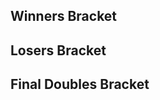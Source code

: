 {{DISPLAYTITLE:The Big House 7: ''Melee'' Doubles Bracket}}{{BracketMatchSMWDisambig |oldtags=Rocky|newtags=Rocky (American player)}}{{SetGame|melee}}
{{TBH7 Melee Tabs|This=6}}
==Winners Bracket==
{{32DEDoublesWBracketA
|column-width=160

<!-- ROUND 1 -->
|r1m1t1p1=Ginger |r1m1t1p1flag=us
|r1m1t1p2=Beach |r1m1t1p2flag=us |r1m1t1score=0
|r1m1t2p1=S2J |r1m1t2p1flag=us
|r1m1t2p2=Shroomed |r1m1t2p2flag=us |r1m1t2score=2
|r1m1win=2

|r1m2t1p1=Spark |r1m2t1p1flag=us
|r1m2t1p2=Rocky |r1m2t1p2flag=us |r1m2t1score=0
|r1m2t2p1=Colbol |r1m2t2p1flag=us
|r1m2t2p2=Nintendude |r1m2t2p2flag=us |r1m2t2score=2
|r1m2win=2

|r1m3t1p1=iBDW |r1m3t1p1flag=us
|r1m3t1p2=Tai |r1m3t1p2flag=us |r1m3t1score=0
|r1m3t2p1=Amsah |r1m3t2p1flag=nl
|r1m3t2p2=Professor Pro |r1m3t2p2flag=gb |r1m3t2score=2
|r1m3win=2

|r1m4t1p1=Jamrun |r1m4t1p1flag=ca
|r1m4t1p2=Kage |r1m4t1p2flag=ca |r1m4t1score=0
|r1m4t2p1=Hungrybox |r1m4t2p1flag=us
|r1m4t2p2=ChuDat |r1m4t2p2flag=us |r1m4t2score=2
|r1m4win=2

|r1m5t1p1=Westballz |r1m5t1p1flag=us
|r1m5t1p2=Syrox |r1m5t1p2flag=us |r1m5t1score=1
|r1m5t2p1=Reno |r1m5t2p1flag=us
|r1m5t2p2=Alan |r1m5t2p2flag=us |r1m5t2score=2
|r1m5win=2

|r1m6t1p1=dizzkidboogie |r1m6t1p1flag=us
|r1m6t1p2=Druggedfox |r1m6t1p2flag=us |r1m6t1score=2
|r1m6t2p1=Moky |r1m6t2p1flag=ca
|r1m6t2p2=Fork |r1m6t2p2flag=ca |r1m6t2score=0
|r1m6win=1

|r1m7t1p1=Mojo |r1m7t1p1flag=us
|r1m7t1p2=SFOP |r1m7t1p2flag=us |r1m7t1score=0
|r1m7t2p1=SFAT |r1m7t2p1flag=us
|r1m7t2p2=PewPewU |r1m7t2p2flag=us |r1m7t2score=2
|r1m7win=2

|r1m8t1p1=MilkMan |r1m8t1p1flag=us
|r1m8t1p2=Zain |r1m8t1p2flag=us |r1m8t1score=0
|r1m8t2p1=G$ |r1m8t2p1flag=us
|r1m8t2p2=La Luna |r1m8t2p2flag=us |r1m8t2score=2
|r1m8win=2

|r1m9t1p1=Ralph |r1m9t1p1flag=us
|r1m9t1p2=Darkatma |r1m9t1p2flag=us |r1m9t1score=2
|r1m9t2p1=Ryan Ford |r1m9t2p1flag=ca
|r1m9t2p2=Trulliam |r1m9t2p2flag=ca |r1m9t2score=0
|r1m9win=1
|r1m9t1p1char1=fox |r1m9t1p1stock1=1 |r1m9t1p2char1=peach |r1m9t1p2stock1=2
|r1m9t2p1char1=fox |r1m9t2p1stock1=0 |r1m9t2p2char1=falco |r1m9t2p2stock1=0 |r1m9win1=1 |r1m9stage1=Yoshi's Story
|r1m9t1p1char2=fox |r1m9t1p1stock2=1 |r1m9t1p2char2=peach |r1m9t1p2stock2=1
|r1m9t2p1char2=fox |r1m9t2p1stock2=0 |r1m9t2p2char2=falco |r1m9t2p2stock2=0 |r1m9win2=1 |r1m9stage2=Battlefield
|r1m9date=October 7, 2017
|r1m9details={{BracketMatchDetails|reddit=|comment=|vod=https://youtu.be/OkNnmQgl_o8}}

|r1m10t1p1=Kaeon |r1m10t1p1flag=us
|r1m10t1p2=KPAN |r1m10t1p2flag=us |r1m10t1score=0
|r1m10t2p1=Armada |r1m10t2p1flag=se
|r1m10t2p2=Android |r1m10t2p2flag=se |r1m10t2score=2
|r1m10win=2

|r1m11t1p1=HomeMadeWaffles |r1m11t1p1flag=us
|r1m11t1p2=Cal |r1m11t1p2flag=us |r1m11t1score=1
|r1m11t2p1=MacD |r1m11t2p1flag=us
|r1m11t2p2=Crush |r1m11t2p2flag=us |r1m11t2score=2
|r1m11win=2

|r1m12t1p1=Captain Faceroll |r1m12t1p1flag=us
|r1m12t1p2=n0ne |r1m12t1p2flag=ni |r1m12t1score=2
|r1m12t2p1=lloD |r1m12t2p1flag=us
|r1m12t2p2=Rishi |r1m12t2p2flag=us |r1m12t2score=1
|r1m12win=1

|r1m13t1p1=Mew2King |r1m13t1p1flag=us
|r1m13t1p2=Plup |r1m13t1p2flag=us |r1m13t1score=2
|r1m13t2p1=aMSa |r1m13t2p1flag=jp
|r1m13t2p2=Sanne |r1m13t2p2flag=jp |r1m13t2score=1
|r1m13win=1

|r1m14t1p1=Mijo! |r1m14t1p1flag=us
|r1m14t1p2=Bananas |r1m14t1p2flag=us |r1m14t1score=0
|r1m14t2p1=Prince Abu |r1m14t2p1flag=us
|r1m14t2p2=Wizzrobe |r1m14t2p2flag=us |r1m14t2score=2
|r1m14win=2

|r1m15t1p1=FatGoku |r1m15t1p1flag=us
|r1m15t1p2=Rustin |r1m15t1p2flag=us |r1m15t1score=2
|r1m15t2p1=MikeHaze |r1m15t2p1flag=us
|r1m15t2p2=Swedish Delight |r1m15t2p2flag=us |r1m15t2score=1
|r1m15win=1

|r1m16t1p1=NEOH Carroll |r1m16t1p1flag=us
|r1m16t1p2=Abate |r1m16t1p2flag=us |r1m16t1score=0
|r1m16t2p1=mayb |r1m16t2p1flag=us
|r1m16t2p2=HT |r1m16t2p2flag=us |r1m16t2score=2
|r1m16win=2

<!-- ROUND 2 -->
|r2m1t1p1=S2J |r2m1t1p1flag=us
|r2m1t1p2=Shroomed |r2m1t1p2flag=us |r2m1t1score=2
|r2m1t2p1=Colbol |r2m1t2p1flag=us
|r2m1t2p2=Nintendude |r2m1t2p2flag=us |r2m1t2score=0
|r2m1win=1

|r2m2t1p1=Amsah |r2m2t1p1flag=nl
|r2m2t1p2=Professor Pro |r2m2t1p2flag=gb |r2m2t1score=0
|r2m2t2p1=Hungrybox |r2m2t2p1flag=us
|r2m2t2p2=ChuDat |r2m2t2p2flag=us |r2m2t2score=2
|r2m2win=2

|r2m3t1p1=Reno |r2m3t1p1flag=us
|r2m3t1p2=Alan |r2m3t1p2flag=us |r2m3t1score=2
|r2m3t2p1=dizzkidboogie |r2m3t2p1flag=us
|r2m3t2p2=Druggedfox |r2m3t2p2flag=us |r2m3t2score=1
|r2m3win=1
|r2m3t1p1char1=sheik |r2m3t1p1stock1=0 |r2m3t1p2char1=peach |r2m3t1p2stock1=0
|r2m3t2p1char1=ic |r2m3t2p1stock1=1 |r2m3t2p2char1=fox |r2m3t2p2stock1=1 |r2m3win1=2 |r2m3stage1=Yoshi's Story
|r2m3t1p1char2=sheik |r2m3t1p1stock2=1 |r2m3t1p2char2=peach |r2m3t1p2stock2=0
|r2m3t2p1char2=ic |r2m3t2p1stock2=0 |r2m3t2p2char2=fox |r2m3t2p2stock2=0 |r2m3win2=1 |r2m3stage2=Yoshi's Story
|r2m3t1p1char3=sheik |r2m3t1p1stock3=1 |r2m3t1p2char3=peach |r2m3t1p2stock3=0
|r2m3t2p1char3=ic |r2m3t2p1stock3=0 |r2m3t2p2char3=fox |r2m3t2p2stock3=0 |r2m3win3=1 |r2m3stage3=Final Destination
|r2m3date=October 7, 2017
|r2m3details={{BracketMatchDetails|reddit=|comment=|vod=https://youtu.be/nB7vkxRTodY}}

|r2m4t1p1=SFAT |r2m4t1p1flag=us
|r2m4t1p2=PewPewU |r2m4t1p2flag=us |r2m4t1score=2
|r2m4t2p1=G$ |r2m4t2p1flag=us
|r2m4t2p2=La Luna |r2m4t2p2flag=us |r2m4t2score=0
|r2m4win=1
|r2m4t1p1char1=fox |r2m4t1p1stock1=1 |r2m4t1p2char1=marth |r2m4t1p2stock1=1
|r2m4t2p1char1=falco |r2m4t2p1stock1=0 |r2m4t2p2char1=fox |r2m4t2p2stock1=0 |r2m4win1=1 |r2m4stage1=Battlefield
|r2m4t1p1char2=fox |r2m4t1p1stock2=1 |r2m4t1p2char2=marth |r2m4t1p2stock2=1
|r2m4t2p1char2=falco |r2m4t2p1stock2=0 |r2m4t2p2char2=fox |r2m4t2p2stock2=0 |r2m4win2=1 |r2m4stage2=Battlefield
|r2m4date=October 7, 2017
|r2m4details={{BracketMatchDetails|reddit=|comment=|vod=https://youtu.be/Kvm2HPZUUMM}}

|r2m5t1p1=Ralph |r2m5t1p1flag=us
|r2m5t1p2=Darkatma |r2m5t1p2flag=us |r2m5t1score=0
|r2m5t2p1=Armada |r2m5t2p1flag=se
|r2m5t2p2=Android |r2m5t2p2flag=se |r2m5t2score=2
|r2m5win=2
|r2m5t1p1char1=fox |r2m5t1p1stock1=0 |r2m5t1p2char1=peach |r2m5t1p2stock1=0
|r2m5t2p1char1=peach |r2m5t2p1stock1=1 |r2m5t2p2char1=sheik |r2m5t2p2stock1=2 |r2m5win1=2 |r2m5stage1=Battlefield
|r2m5t1p1char2=fox |r2m5t1p1stock2=0 |r2m5t1p2char2=peach |r2m5t1p2stock2=0
|r2m5t2p1char2=peach |r2m5t2p1stock2=1 |r2m5t2p2char2=sheik |r2m5t2p2stock2=1 |r2m5win2=2 |r2m5stage2=Battlefield
|r2m5date=October 7, 2017
|r2m5details={{BracketMatchDetails|reddit=|comment=|vod=https://youtu.be/bZ80Zwtaf-g}}

|r2m6t1p1=MacD |r2m6t1p1flag=us
|r2m6t1p2=Crush |r2m6t1p2flag=us |r2m6t1score=1
|r2m6t2p1=Captain Faceroll |r2m6t2p1flag=us
|r2m6t2p2=n0ne |r2m6t2p2flag=ni |r2m6t2score=2
|r2m6win=2
|r2m6t1p1char1=peach |r2m6t1p1stock1=1 |r2m6t1p2char1=fox |r2m6t1p2stock1=2
|r2m6t2p1char1=sheik |r2m6t2p1stock1=0 |r2m6t2p2char1=cf |r2m6t2p2stock1=0 |r2m6win1=1 |r2m6stage1=Dream Land
|r2m6t1p1char2=peach |r2m6t1p1stock2=0 |r2m6t1p2char2=fox |r2m6t1p2stock2=0
|r2m6t2p1char2=sheik |r2m6t2p1stock2=1 |r2m6t2p2char2=cf |r2m6t2p2stock2=1 |r2m6win2=2 |r2m6stage2=Pokémon Stadium
|r2m6t1p1char3=peach |r2m6t1p1stock3=0 |r2m6t1p2char3=fox |r2m6t1p2stock3=0
|r2m6t2p1char3=sheik |r2m6t2p1stock3=1 |r2m6t2p2char3=cf |r2m6t2p2stock3=2 |r2m6win3=2 |r2m6stage3=Final Destination
|r2m6date=October 7, 2017
|r2m6details={{BracketMatchDetails|reddit=|comment=|vod=https://youtu.be/bIJZLOetRzs}}

|r2m7t1p1=Mew2King |r2m7t1p1flag=us
|r2m7t1p2=Plup |r2m7t1p2flag=us |r2m7t1score=2
|r2m7t2p1=Prince Abu |r2m7t2p1flag=us
|r2m7t2p2=Wizzrobe |r2m7t2p2flag=us |r2m7t2score=1
|r2m7win=1

|r2m8t1p1=FatGoku |r2m8t1p1flag=us
|r2m8t1p2=Rustin |r2m8t1p2flag=us |r2m8t1score=1
|r2m8t2p1=mayb |r2m8t2p1flag=us
|r2m8t2p2=HT |r2m8t2p2flag=us |r2m8t2score=2
|r2m8win=2

<!-- ROUND 3 -->
|r3m1t1p1=S2J |r3m1t1p1flag=us
|r3m1t1p2=Shroomed |r3m1t1p2flag=us |r3m1t1score=2
|r3m1t2p1=Hungrybox |r3m1t2p1flag=us
|r3m1t2p2=ChuDat |r3m1t2p2flag=us |r3m1t2score=1
|r3m1win=1
|r3m1t1p1char1=cf |r3m1t1p1stock1=1 |r3m1t1p2char1=sheik |r3m1t1p2stock1=0
|r3m1t2p1char1=puff |r3m1t2p1stock1=0 |r3m1t2p2char1=ic |r3m1t2p2stock1=0 |r3m1win1=1 |r3m1stage1=Dream Land
|r3m1t1p1char2=cf |r3m1t1p1stock2=0 |r3m1t1p2char2=sheik |r3m1t1p2stock2=0
|r3m1t2p1char2=puff |r3m1t2p1stock2=1 |r3m1t2p2char2=ic |r3m1t2p2stock2=1 |r3m1win2=2 |r3m1stage2=Final Destination
|r3m1t1p1char3=cf |r3m1t1p1stock3=1 |r3m1t1p2char3=sheik |r3m1t1p2stock3=1
|r3m1t2p1char3=puff |r3m1t2p1stock3=0 |r3m1t2p2char3=ic |r3m1t2p2stock3=0 |r3m1win3=1 |r3m1stage3=Battlefield
|r3m1date=October 7, 2017
|r3m1details={{BracketMatchDetails|reddit=|comment=|vod=https://youtu.be/AMKLs3vxqsE}}

|r3m2t1p1=Reno |r3m2t1p1flag=us
|r3m2t1p2=Alan |r3m2t1p2flag=us |r3m2t1score=0
|r3m2t2p1=SFAT |r3m2t2p1flag=us
|r3m2t2p2=PewPewU |r3m2t2p2flag=us |r3m2t2score=2
|r3m2win=2

|r3m3t1p1=Armada |r3m3t1p1flag=se
|r3m3t1p2=Android |r3m3t1p2flag=se |r3m3t1score=2
|r3m3t2p1=Captain Faceroll |r3m3t2p1flag=us
|r3m3t2p2=n0ne |r3m3t2p2flag=ni |r3m3t2score=0
|r3m3win=1

|r3m4t1p1=Mew2King |r3m4t1p1flag=us
|r3m4t1p2=Plup |r3m4t1p2flag=us |r3m4t1score=2
|r3m4t2p1=mayb |r3m4t2p1flag=us
|r3m4t2p2=HT |r3m4t2p2flag=us |r3m4t2score=0
|r3m4win=1

<!-- ROUND 4 -->
|r4m1t1p1=S2J |r4m1t1p1flag=us
|r4m1t1p2=Shroomed |r4m1t1p2flag=us |r4m1t1score=1
|r4m1t2p1=SFAT |r4m1t2p1flag=us
|r4m1t2p2=PewPewU |r4m1t2p2flag=us |r4m1t2score=3
|r4m1win=2
|r4m1t1p1char1=cf |r4m1t1p1stock1=1 |r4m1t1p2char1=sheik |r4m1t1p2stock1=2
|r4m1t2p1char1=fox |r4m1t2p1stock1=0 |r4m1t2p2char1=marth |r4m1t2p2stock1=0 |r4m1win1=1 |r4m1stage1=Pokémon Stadium
|r4m1t1p1char2=cf |r4m1t1p1stock2=0 |r4m1t1p2char2=sheik |r4m1t1p2stock2=0
|r4m1t2p1char2=fox |r4m1t2p1stock2=1 |r4m1t2p2char2=marth |r4m1t2p2stock2=1 |r4m1win2=2 |r4m1stage2=Yoshi's Story
|r4m1t1p1char3=cf |r4m1t1p1stock3=0 |r4m1t1p2char3=sheik |r4m1t1p2stock3=0
|r4m1t2p1char3=fox |r4m1t2p1stock3=1 |r4m1t2p2char3=marth |r4m1t2p2stock3=2 |r4m1win3=2 |r4m1stage3=Dream Land
|r4m1t1p1char4=cf |r4m1t1p1stock4=0 |r4m1t1p2char4=sheik |r4m1t1p2stock4=0
|r4m1t2p1char4=fox |r4m1t2p1stock4=2 |r4m1t2p2char4=marth |r4m1t2p2stock4=3 |r4m1win4=2 |r4m1stage4=Battlefield
|r4m1date=October 7, 2017
|r4m1details={{BracketMatchDetails|reddit=|comment=|vod=https://www.youtube.com/watch?v=-nYVX05SsMI}}

|r4m2t1p1=Armada |r4m2t1p1flag=se
|r4m2t1p2=Android |r4m2t1p2flag=se |r4m2t1score=3
|r4m2t2p1=Mew2King |r4m2t2p1flag=us
|r4m2t2p2=Plup |r4m2t2p2flag=us |r4m2t2score=1
|r4m2win=1
|r4m2t1p1char1=peach |r4m2t1p1stock1=1 |r4m2t1p2char1=sheik |r4m2t1p2stock1=1
|r4m2t2p1char1=sheik |r4m2t2p1stock1=0 |r4m2t2p2char1=fox |r4m2t2p2stock1=0 |r4m2win1=1 |r4m2stage1=Battlefield
|r4m2t1p1char2=peach |r4m2t1p1stock2=2 |r4m2t1p2char2=sheik |r4m2t1p2stock2=1
|r4m2t2p1char2=sheik |r4m2t2p1stock2=0 |r4m2t2p2char2=fox |r4m2t2p2stock2=0 |r4m2win2=1 |r4m2stage2=Battlefield
|r4m2t1p1char3=peach |r4m2t1p1stock3=0 |r4m2t1p2char3=sheik |r4m2t1p2stock3=0
|r4m2t2p1char3=fox |r4m2t2p1stock3=3 |r4m2t2p2char3=fox |r4m2t2p2stock3=1 |r4m2win3=2 |r4m2stage3=Pokémon Stadium
|r4m2t1p1char4=peach |r4m2t1p1stock4=2 |r4m2t1p2char4=sheik |r4m2t1p2stock4=1
|r4m2t2p1char4=fox |r4m2t2p1stock4=0 |r4m2t2p2char4=fox |r4m2t2p2stock4=0 |r4m2win4=1 |r4m2stage4=Final Destination
|r4m2date=October 7, 2017
|r4m2details={{BracketMatchDetails|reddit=|comment=|vod=https://www.youtube.com/watch?v=e5VHqKyKV6o}}
}}
==Losers Bracket==
{{64DEDoublesLBracketSmwA
|tourneylink=The Big House/7/Melee
|tourneyname=The Big House 7
|l1placement=49-64
|l2placement=33-48
|l3placement=25-32
|l4placement=17-24
|l5placement=13-16
|l6placement=9-12
|l7placement=7-8
|l8placement=5-6
|column-width=160

<!-- ROUND 1 -->
|l1m1t1p1=Blendtec |l1m1t1p1flag=us
|l1m1t1p2=PRZ |l1m1t1p2flag=us |l1m1t1score=0
|l1m1t2p1=vortex |l1m1t2p1flag=us
|l1m1t2p2=Icy |l1m1t2p2flag=us |l1m1t2score=2
|l1m1win=2

|l1m2t1p1=Tirno |l1m2t1p1flag=us
|l1m2t1p2=Albert |l1m2t1p2flag=us |l1m2t1score=1
|l1m2t2p1=Figment |l1m2t2p1flag=us
|l1m2t2p2=TheRealThing |l1m2t2p2flag=us |l1m2t2score=2
|l1m2win=2

|l1m3t1p1=Webwipe |l1m3t1p1flag=ca
|l1m3t1p2=Legend |l1m3t1p2flag=ca |l1m3t1score=2
|l1m3t2p1=Suzarya |l1m3t2p1flag=us
|l1m3t2p2=L |l1m3t2p2flag=us |l1m3t2score=1
|l1m3win=1

|l1m4t1p1=A Rookie |l1m4t1p1flag=us
|l1m4t1p2=Wreck |l1m4t1p2flag=us |l1m4t1score=1
|l1m4t2p1=Kalamazhu |l1m4t2p1flag=us
|l1m4t2p2=THuGz |l1m4t2p2flag=us |l1m4t2score=2
|l1m4win=2

|l1m5t1p1=Arty |l1m5t1p1flag=us
|l1m5t1p2=bonfire10 |l1m5t1p2flag=us |l1m5t1score=2
|l1m5t2p1=Vinodh |l1m5t2p1flag=us
|l1m5t2p2=Dr. Z |l1m5t2p2flag=us |l1m5t2score=1
|l1m5win=1

|l1m6t1p1=Violence |l1m6t1p1flag=us
|l1m6t1p2=Napkins |l1m6t1p2flag=us |l1m6t1score=0
|l1m6t2p1=Iifter |l1m6t2p1flag=us
|l1m6t2p2=Koala |l1m6t2p2flag=us |l1m6t2score=2
|l1m6win=2

|l1m7t1p1=Hello |l1m7t1p1flag=ca
|l1m7t1p2=Coffeeblack |l1m7t1p2flag=ca |l1m7t1score=1
|l1m7t2p1=Scythe |l1m7t2p1flag=us
|l1m7t2p2=Anther |l1m7t2p2flag=us |l1m7t2score=2
|l1m7win=2
|l1m7t1p1char1=sheik |l1m7t1p1stock1=1 |l1m7t1p2char1=cf |l1m7t1p2stock1=1
|l1m7t2p1char1=fox |l1m7t2p1stock1=0 |l1m7t2p2char1=pikachu |l1m7t2p2stock1=0 |l1m7win1=1 |l1m7stage1=Dream Land
|l1m7t1p1char2=sheik |l1m7t1p1stock2=0 |l1m7t1p2char2=cf |l1m7t1p2stock2=0
|l1m7t2p1char2=fox |l1m7t2p1stock2=0 |l1m7t2p2char2=pikachu |l1m7t2p2stock2=2 |l1m7win2=2 |l1m7stage2=Pokémon Stadium
|l1m7t1p1char3=sheik |l1m7t1p1stock3=0 |l1m7t1p2char3=cf |l1m7t1p2stock3=0
|l1m7t2p1char3=fox |l1m7t2p1stock3=1 |l1m7t2p2char3=pikachu |l1m7t2p2stock3=2 |l1m7win3=2 |l1m7stage3=Battlefield
|l1m7date=October 7, 2017
|l1m7details={{BracketMatchDetails|reddit=|comment=|vod=https://youtu.be/s3pASjrG0hc}}

|l1m8t1p1=Miles |l1m8t1p1flag=us
|l1m8t1p2=GioGio |l1m8t1p2flag=us |l1m8t1score=2
|l1m8t2p1=Dizney |l1m8t2p1flag=us
|l1m8t2p2=Flux |l1m8t2p2flag=us |l1m8t2score=0
|l1m8win=1

|l1m9t1p1=Blahguy |l1m9t1p1flag=us
|l1m9t1p2=Flashburn 117 |l1m9t1p2flag=us |l1m9t1score=0
|l1m9t2p1=MoG |l1m9t2p1flag=us
|l1m9t2p2=JBash |l1m9t2p2flag=us |l1m9t2score=2
|l1m9win=2

|l1m10t1p1=Boyd |l1m10t1p1flag=us
|l1m10t1p2=Holiday |l1m10t1p2flag=us |l1m10t1score=0
|l1m10t2p1=Cob |l1m10t2p1flag=us
|l1m10t2p2=ORLY |l1m10t2p2flag=us |l1m10t2score=2
|l1m10win=2

|l1m11t1p1=Shinobi |l1m11t1p1flag=us
|l1m11t1p2=Bobby Frizz |l1m11t1p2flag=us |l1m11t1score=2
|l1m11t2p1=MegaChristmas |l1m11t2p1flag=us
|l1m11t2p2=ARMY |l1m11t2p2flag=us |l1m11t2score=1
|l1m11win=1

|l1m12t1p1=Zealous5000 |l1m12t1p1flag=us
|l1m12t1p2=TheSWOOPER |l1m12t1p2flag=us |l1m12t1score=2
|l1m12t2p1=Poop |l1m12t2p1flag=ca
|l1m12t2p2=Platty |l1m12t2p2flag=ca |l1m12t2score=0
|l1m12win=1

|l1m13t1p1=shabo |l1m13t1p1flag=us
|l1m13t1p2=Thailer |l1m13t1p2flag=us |l1m13t1score=0
|l1m13t2p1=Rik |l1m13t2p1flag=us
|l1m13t2p2=Lanceinthepants |l1m13t2p2flag=us |l1m13t2score=2
|l1m13win=2

|l1m14t1p1=Zetts |l1m14t1p1flag=us
|l1m14t1p2=.Ðempt |l1m14t1p2flag=us |l1m14t1score=0
|l1m14t2p1=Bladewise |l1m14t2p1flag=us
|l1m14t2p2=Ka-Master |l1m14t2p2flag=us |l1m14t2score=2
|l1m14win=2

|l1m15t1p1=Harriet |l1m15t1p1flag=us
|l1m15t1p2=King Momo |l1m15t1p2flag=us |l1m15t1score=2
|l1m15t2p1=Neologism |l1m15t2p1flag=ca
|l1m15t2p2=hat |l1m15t2p2flag=us |l1m15t2score=0
|l1m15win=1

|l1m16t1p1=tm |l1m16t1p1flag=us
|l1m16t1p2=MB-Smash |l1m16t1p2flag=us |l1m16t1score=2
|l1m16t2p1=Taki |l1m16t2p1flag=us
|l1m16t2p2=Sweet |l1m16t2p2flag=us |l1m16t2score=1
|l1m16win=1

<!-- ROUND 2 -->
|l2m1t1p1=MilkMan |l2m1t1p1flag=us
|l2m1t1p2=Zain |l2m1t1p2flag=us |l2m1t1score=2
|l2m1t2p1=vortex |l2m1t2p1flag=us
|l2m1t2p2=Icy |l2m1t2p2flag=us |l2m1t2score=1
|l2m1win=1

|l2m2t1p1=Mojo |l2m2t1p1flag=us
|l2m2t1p2=SFOP |l2m2t1p2flag=us |l2m2t1score=2
|l2m2t2p1=Figment |l2m2t2p1flag=us
|l2m2t2p2=TheRealThing |l2m2t2p2flag=us |l2m2t2score=0
|l2m2win=1

|l2m3t1p1=Moky |l2m3t1p1flag=ca
|l2m3t1p2=Fork |l2m3t1p2flag=ca |l2m3t1score=1
|l2m3t2p1=Webwipe |l2m3t2p1flag=ca
|l2m3t2p2=Legend |l2m3t2p2flag=ca |l2m3t2score=2
|l2m3win=2

|l2m4t1p1=Westballz |l2m4t1p1flag=us
|l2m4t1p2=Syrox |l2m4t1p2flag=us |l2m4t1score=2
|l2m4t2p1=Kalamazhu |l2m4t2p1flag=us
|l2m4t2p2=THuGz |l2m4t2p2flag=us |l2m4t2score=0
|l2m4win=1

|l2m5t1p1=Jamrun |l2m5t1p1flag=ca
|l2m5t1p2=Kage |l2m5t1p2flag=ca |l2m5t1score=2
|l2m5t2p1=Arty |l2m5t2p1flag=us
|l2m5t2p2=bonfire10 |l2m5t2p2flag=us |l2m5t2score=0
|l2m5win=1

|l2m6t1p1=iBDW |l2m6t1p1flag=us
|l2m6t1p2=Tai |l2m6t1p2flag=us |l2m6t1score=2
|l2m6t2p1=Iifter |l2m6t2p1flag=us
|l2m6t2p2=Koala |l2m6t2p2flag=us |l2m6t2score=1
|l2m6win=1

|l2m7t1p1=Spark |l2m7t1p1flag=us
|l2m7t1p2=Rocky |l2m7t1p2flag=us |l2m7t1score=2
|l2m7t2p1=Scythe |l2m7t2p1flag=us
|l2m7t2p2=Anther |l2m7t2p2flag=us |l2m7t2score=0
|l2m7win=1

|l2m8t1p1=Ginger |l2m8t1p1flag=us
|l2m8t1p2=Beach |l2m8t1p2flag=us |l2m8t1score=2
|l2m8t2p1=Miles |l2m8t2p1flag=us
|l2m8t2p2=GioGio |l2m8t2p2flag=us |l2m8t2score=0
|l2m8win=1

|l2m9t1p1=NEOH Carroll |l2m9t1p1flag=us
|l2m9t1p2=Abate |l2m9t1p2flag=us |l2m9t1score=2
|l2m9t2p1=MoG |l2m9t2p1flag=us
|l2m9t2p2=JBash |l2m9t2p2flag=us |l2m9t2score=1
|l2m9win=1

|l2m10t1p1=MikeHaze |l2m10t1p1flag=us
|l2m10t1p2=Swedish Delight |l2m10t1p2flag=us |l2m10t1score=1
|l2m10t2p1=Cob |l2m10t2p1flag=us
|l2m10t2p2=ORLY |l2m10t2p2flag=us |l2m10t2score=2
|l2m10win=2

|l2m11t1p1=Mijo! |l2m11t1p1flag=us
|l2m11t1p2=Bananas |l2m11t1p2flag=us |l2m11t1score=0
|l2m11t2p1=Shinobi |l2m11t2p1flag=us
|l2m11t2p2=Bobby Frizz |l2m11t2p2flag=us |l2m11t2score=2
|l2m11win=2

|l2m12t1p1=aMSa |l2m12t1p1flag=jp
|l2m12t1p2=Sanne |l2m12t1p2flag=jp |l2m12t1score=2
|l2m12t2p1=Zealous5000 |l2m12t2p1flag=us
|l2m12t2p2=TheSWOOPER |l2m12t2p2flag=us |l2m12t2score=0
|l2m12win=1

|l2m13t1p1=lloD |l2m13t1p1flag=us
|l2m13t1p2=Rishi |l2m13t1p2flag=us |l2m13t1score=2
|l2m13t2p1=Rik |l2m13t2p1flag=us
|l2m13t2p2=Lanceinthepants |l2m13t2p2flag=us |l2m13t2score=0
|l2m13win=1

|l2m14t1p1=HomeMadeWaffles |l2m14t1p1flag=us
|l2m14t1p2=Cal |l2m14t1p2flag=us |l2m14t1score=1
|l2m14t2p1=Bladewise |l2m14t2p1flag=us
|l2m14t2p2=Ka-Master |l2m14t2p2flag=us |l2m14t2score=2
|l2m14win=2

|l2m15t1p1=Kaeon |l2m15t1p1flag=us
|l2m15t1p2=KPAN |l2m15t1p2flag=us |l2m15t1score=2
|l2m15t2p1=Harriet |l2m15t2p1flag=us
|l2m15t2p2=King Momo |l2m15t2p2flag=us |l2m15t2score=0
|l2m15win=1

|l2m16t1p1=Ryan Ford |l2m16t1p1flag=ca
|l2m16t1p2=Trulliam |l2m16t1p2flag=ca |l2m16t1score=2
|l2m16t2p1=tm |l2m16t2p1flag=us
|l2m16t2p2=MB-Smash |l2m16t2p2flag=us |l2m16t2score=0
|l2m16win=1

<!-- ROUND 3 -->
|l3m1t1p1=MilkMan |l3m1t1p1flag=us
|l3m1t1p2=Zain |l3m1t1p2flag=us |l3m1t1score=2
|l3m1t2p1=Mojo |l3m1t2p1flag=us
|l3m1t2p2=SFOP |l3m1t2p2flag=us |l3m1t2score=1
|l3m1win=1

|l3m2t1p1=Webwipe |l3m2t1p1flag=ca
|l3m2t1p2=Legend |l3m2t1p2flag=ca |l3m2t1score=0
|l3m2t2p1=Westballz |l3m2t2p1flag=us
|l3m2t2p2=Syrox |l3m2t2p2flag=us |l3m2t2score=2
|l3m2win=2

|l3m3t1p1=Jamrun |l3m3t1p1flag=ca
|l3m3t1p2=Kage |l3m3t1p2flag=ca |l3m3t1score=2
|l3m3t2p1=iBDW |l3m3t2p1flag=us
|l3m3t2p2=Tai |l3m3t2p2flag=us |l3m3t2score=1
|l3m3win=1

|l3m4t1p1=Spark |l3m4t1p1flag=us
|l3m4t1p2=Rocky |l3m4t1p2flag=us |l3m4t1score=2
|l3m4t2p1=Ginger |l3m4t2p1flag=us
|l3m4t2p2=Beach |l3m4t2p2flag=us |l3m4t2score=1
|l3m4win=1

|l3m5t1p1=NEOH Carroll |l3m5t1p1flag=us
|l3m5t1p2=Abate |l3m5t1p2flag=us |l3m5t1score=0
|l3m5t2p1=Cob |l3m5t2p1flag=us
|l3m5t2p2=ORLY |l3m5t2p2flag=us |l3m5t2score=2
|l3m5win=2

|l3m6t1p1=Shinobi |l3m6t1p1flag=us
|l3m6t1p2=Bobby Frizz |l3m6t1p2flag=us |l3m6t1score=2
|l3m6t2p1=aMSa |l3m6t2p1flag=jp
|l3m6t2p2=Sanne |l3m6t2p2flag=jp |l3m6t2score=1
|l3m6win=1

|l3m7t1p1=lloD |l3m7t1p1flag=us
|l3m7t1p2=Rishi |l3m7t1p2flag=us |l3m7t1score=2
|l3m7t2p1=Bladewise |l3m7t2p1flag=us
|l3m7t2p2=Ka-Master |l3m7t2p2flag=us |l3m7t2score=0
|l3m7win=1

|l3m8t1p1=Kaeon |l3m8t1p1flag=us
|l3m8t1p2=KPAN |l3m8t1p2flag=us |l3m8t1score=2
|l3m8t2p1=Ryan Ford |l3m8t2p1flag=ca
|l3m8t2p2=Trulliam |l3m8t2p2flag=ca |l3m8t2score=0
|l3m8win=1

<!-- ROUND 4 -->
|l4m1t1p1=Amsah |l4m1t1p1flag=nl
|l4m1t1p2=Professor Pro |l4m1t1p2flag=gb |l4m1t1score=1
|l4m1t2p1=MilkMan |l4m1t2p1flag=us
|l4m1t2p2=Zain |l4m1t2p2flag=us |l4m1t2score=2
|l4m1win=2

|l4m2t1p1=Colbol |l4m2t1p1flag=us
|l4m2t1p2=Nintendude |l4m2t1p2flag=us |l4m2t1score=1
|l4m2t2p1=Westballz |l4m2t2p1flag=us
|l4m2t2p2=Syrox |l4m2t2p2flag=us |l4m2t2score=2
|l4m2win=2

|l4m3t1p1=G$ |l4m3t1p1flag=us
|l4m3t1p2=La Luna |l4m3t1p2flag=us |l4m3t1score=1
|l4m3t2p1=Jamrun |l4m3t2p1flag=ca
|l4m3t2p2=Kage |l4m3t2p2flag=ca |l4m3t2score=2
|l4m3win=2

|l4m4t1p1=dizzkidboogie |l4m4t1p1flag=us
|l4m4t1p2=Druggedfox |l4m4t1p2flag=us |l4m4t1score=2
|l4m4t2p1=Spark |l4m4t2p1flag=us
|l4m4t2p2=Rocky |l4m4t2p2flag=us |l4m4t2score=1
|l4m4win=1

|l4m5t1p1=MacD |l4m5t1p1flag=us
|l4m5t1p2=Crush |l4m5t1p2flag=us |l4m5t1score=2
|l4m5t2p1=Cob |l4m5t2p1flag=us
|l4m5t2p2=ORLY |l4m5t2p2flag=us |l4m5t2score=0
|l4m5win=1

|l4m6t1p1=Ralph |l4m6t1p1flag=us
|l4m6t1p2=Darkatma |l4m6t1p2flag=us |l4m6t1score=2
|l4m6t2p1=Shinobi |l4m6t2p1flag=us
|l4m6t2p2=Bobby Frizz |l4m6t2p2flag=us |l4m6t2score=0
|l4m6win=1

|l4m7t1p1=FatGoku |l4m7t1p1flag=us
|l4m7t1p2=Rustin |l4m7t1p2flag=us |l4m7t1score=0
|l4m7t2p1=lloD |l4m7t2p1flag=us
|l4m7t2p2=Rishi |l4m7t2p2flag=us |l4m7t2score=2
|l4m7win=2

|l4m8t1p1=Prince Abu |l4m8t1p1flag=us
|l4m8t1p2=Wizzrobe |l4m8t1p2flag=us |l4m8t1score=2
|l4m8t2p1=Kaeon |l4m8t2p1flag=us
|l4m8t2p2=KPAN |l4m8t2p2flag=us |l4m8t2score=0
|l4m8win=1

<!-- ROUND 5 -->
|l5m1t1p1=MilkMan |l5m1t1p1flag=us
|l5m1t1p2=Zain |l5m1t1p2flag=us |l5m1t1score=2
|l5m1t2p1=Westballz |l5m1t2p1flag=us
|l5m1t2p2=Syrox |l5m1t2p2flag=us |l5m1t2score=0
|l5m1win=1

|l5m2t1p1=Jamrun |l5m2t1p1flag=ca
|l5m2t1p2=Kage |l5m2t1p2flag=ca |l5m2t1score=2
|l5m2t2p1=dizzkidboogie |l5m2t2p1flag=us
|l5m2t2p2=Druggedfox |l5m2t2p2flag=us |l5m2t2score=1
|l5m2win=1

|l5m3t1p1=MacD |l5m3t1p1flag=us
|l5m3t1p2=Crush |l5m3t1p2flag=us |l5m3t1score=2
|l5m3t2p1=Ralph |l5m3t2p1flag=us
|l5m3t2p2=Darkatma |l5m3t2p2flag=us |l5m3t2score=0
|l5m3win=1

|l5m4t1p1=lloD |l5m4t1p1flag=us
|l5m4t1p2=Rishi |l5m4t1p2flag=us |l5m4t1score=2
|l5m4t2p1=Prince Abu |l5m4t2p1flag=us
|l5m4t2p2=Wizzrobe |l5m4t2p2flag=us |l5m4t2score=1
|l5m4win=1

<!-- ROUND 6 -->
|l6m1t1p1=Reno |l6m1t1p1flag=us
|l6m1t1p2=Alan |l6m1t1p2flag=us |l6m1t1score=0
|l6m1t2p1=MilkMan |l6m1t2p1flag=us
|l6m1t2p2=Zain |l6m1t2p2flag=us |l6m1t2score=2
|l6m1win=2

|l6m2t1p1=Hungrybox |l6m2t1p1flag=us
|l6m2t1p2=ChuDat |l6m2t1p2flag=us |l6m2t1score=2
|l6m2t2p1=Jamrun |l6m2t2p1flag=ca
|l6m2t2p2=Kage |l6m2t2p2flag=ca |l6m2t2score=0
|l6m2win=1

|l6m3t1p1=mayb |l6m3t1p1flag=us
|l6m3t1p2=HT |l6m3t1p2flag=us |l6m3t1score=0
|l6m3t2p1=MacD |l6m3t2p1flag=us
|l6m3t2p2=Crush |l6m3t2p2flag=us |l6m3t2score=2
|l6m3win=

|l6m4t1p1=Captain Faceroll |l6m4t1p1flag=us
|l6m4t1p2=n0ne |l6m4t1p2flag=ni |l6m4t1score=0
|l6m4t2p1=lloD |l6m4t2p1flag=us
|l6m4t2p2=Rishi |l6m4t2p2flag=us |l6m4t2score=2
|l6m4win=2

<!-- ROUND 7 -->
|l7m1t1p1=MilkMan |l7m1t1p1flag=us
|l7m1t1p2=Zain |l7m1t1p2flag=us |l7m1t1score=1
|l7m1t2p1=Hungrybox |l7m1t2p1flag=us
|l7m1t2p2=ChuDat |l7m1t2p2flag=us |l7m1t2score=3
|l7m1win=2
|l7m1t1p1char1=fox |l7m1t1p1stock1=0 |l7m1t1p2char1=marth |l7m1t1p2stock1=0
|l7m1t2p1char1=puff |l7m1t2p1stock1=3 |l7m1t2p2char1=ic |l7m1t2p2stock1=3 |l7m1win1=2 |l7m1stage1=Final Destination
|l7m1t1p1char2=fox |l7m1t1p1stock2=1 |l7m1t1p2char2=marth |l7m1t1p2stock2=1
|l7m1t2p1char2=puff |l7m1t2p1stock2=0 |l7m1t2p2char2=ic |l7m1t2p2stock2=0 |l7m1win2=1 |l7m1stage2=Yoshi's Story
|l7m1t1p1char3=fox |l7m1t1p1stock3=0 |l7m1t1p2char3=marth |l7m1t1p2stock3=0
|l7m1t2p1char3=puff |l7m1t2p1stock3=2 |l7m1t2p2char3=ic |l7m1t2p2stock3=2 |l7m1win3=2 |l7m1stage3=Dream Land
|l7m1t1p1char4=fox |l7m1t1p1stock4=0 |l7m1t1p2char4=marth |l7m1t1p2stock4=0
|l7m1t2p1char4=puff |l7m1t2p1stock4=1 |l7m1t2p2char4=ic |l7m1t2p2stock4=1 |l7m1win4=2 |l7m1stage4=Pokémon Stadium
|l7m1date=October 7, 2017
|l7m1details={{BracketMatchDetails|reddit=|comment=|vod=https://www.youtube.com/watch?v=p1HOzPMXEgk}}

|l7m2t1p1=MacD |l7m2t1p1flag=us
|l7m2t1p2=Crush |l7m2t1p2flag=us |l7m2t1score=2
|l7m2t2p1=lloD |l7m2t2p1flag=us
|l7m2t2p2=Rishi |l7m2t2p2flag=us |l7m2t2score=3
|l7m2win=2
|l7m2t1p1char1=peach |l7m2t1p1stock1=2 |l7m2t1p2char1=fox |l7m2t1p2stock1=1
|l7m2t2p1char1=peach |l7m2t2p1stock1=0 |l7m2t2p2char1=marth |l7m2t2p2stock1=0 |l7m2win1=1 |l7m2stage1=Battlefield
|l7m2t1p1char2=peach |l7m2t1p1stock2=2 |l7m2t1p2char2=fox |l7m2t1p2stock2=1
|l7m2t2p1char2=peach |l7m2t2p1stock2=0 |l7m2t2p2char2=marth |l7m2t2p2stock2=0 |l7m2win2=1 |l7m2stage2=Yoshi's Story
|l7m2t1p1char3=peach |l7m2t1p1stock3=0 |l7m2t1p2char3=fox |l7m2t1p2stock3=0
|l7m2t2p1char3=peach |l7m2t2p1stock3=2 |l7m2t2p2char3=marth |l7m2t2p2stock3=1 |l7m2win3=2 |l7m2stage3=Yoshi's Story
|l7m2t1p1char4=peach |l7m2t1p1stock4=0 |l7m2t1p2char4=fox |l7m2t1p2stock4=0
|l7m2t2p1char4=peach |l7m2t2p1stock4=1 |l7m2t2p2char4=marth |l7m2t2p2stock4=0 |l7m2win4=2 |l7m2stage4=Pokémon Stadium
|l7m2t1p1char5=peach |l7m2t1p1stock5=0 |l7m2t1p2char5=fox |l7m2t1p2stock5=0
|l7m2t2p1char5=peach |l7m2t2p1stock5=1 |l7m2t2p2char5=marth |l7m2t2p2stock5=1 |l7m2win5=2 |l7m2stage5=Pokémon Stadium
|l7m2date=October 7, 2017
|l7m2details={{BracketMatchDetails|reddit=|comment=|vod=https://www.youtube.com/watch?v=zyPsRWFd0D0}}

<!-- ROUND 8 -->
|l8m1t1p1=Mew2King |l8m1t1p1flag=us
|l8m1t1p2=Plup |l8m1t1p2flag=us |l8m1t1score=2
|l8m1t2p1=Hungrybox |l8m1t2p1flag=us
|l8m1t2p2=ChuDat |l8m1t2p2flag=us |l8m1t2score=3
|l8m1win=2
|l8m1t1p1char1=sheik |l8m1t1p1stock1=0 |l8m1t1p2char1=fox |l8m1t1p2stock1=0
|l8m1t2p1char1=puff |l8m1t2p1stock1=1 |l8m1t2p2char1=ic |l8m1t2p2stock1=1 |l8m1win1=2 |l8m1stage1=Pokémon Stadium
|l8m1t1p1char2=sheik |l8m1t1p1stock2=2 |l8m1t1p2char2=fox |l8m1t1p2stock2=2
|l8m1t2p1char2=puff |l8m1t2p1stock2=0 |l8m1t2p2char2=ic |l8m1t2p2stock2=0 |l8m1win2=1 |l8m1stage2=Yoshi's Story
|l8m1t1p1char3=sheik |l8m1t1p1stock3=0 |l8m1t1p2char3=fox |l8m1t1p2stock3=0
|l8m1t2p1char3=puff |l8m1t2p1stock3=3 |l8m1t2p2char3=ic |l8m1t2p2stock3=3 |l8m1win3=2 |l8m1stage3=Dream Land
|l8m1t1p1char4=fox |l8m1t1p1stock4=2 |l8m1t1p2char4=fox |l8m1t1p2stock4=1
|l8m1t2p1char4=puff |l8m1t2p1stock4=0 |l8m1t2p2char4=ic |l8m1t2p2stock4=0 |l8m1win4=1 |l8m1stage4=Pokémon Stadium
|l8m1t1p1char5=fox |l8m1t1p1stock5=0 |l8m1t1p2char5=fox |l8m1t1p2stock5=0
|l8m1t2p1char5=puff |l8m1t2p1stock5=3 |l8m1t2p2char5=ic |l8m1t2p2stock5=2 |l8m1win5=2 |l8m1stage5=Final Destination
|l8m1date=October 7, 2017
|l8m1details={{BracketMatchDetails|reddit=|comment=|vod=}}

|l8m2t1p1=S2J |l8m2t1p1flag=us
|l8m2t1p2=Shroomed |l8m2t1p2flag=us |l8m2t1score=3
|l8m2t2p1=lloD |l8m2t2p1flag=us
|l8m2t2p2=Rishi |l8m2t2p2flag=us |l8m2t2score=2
|l8m2win=1
|l8m2t1p1char1=cf |l8m2t1p1stock1=0 |l8m2t1p2char1=sheik |l8m2t1p2stock1=0
|l8m2t2p1char1=peach |l8m2t2p1stock1=2 |l8m2t2p2char1=marth |l8m2t2p2stock1=1 |l8m2win1=2 |l8m2stage1=Battlefield
|l8m2t1p1char2=cf |l8m2t1p1stock2=1 |l8m2t1p2char2=sheik |l8m2t1p2stock2=1
|l8m2t2p1char2=peach |l8m2t2p1stock2=0 |l8m2t2p2char2=marth |l8m2t2p2stock2=0 |l8m2win2=1 |l8m2stage2=Pokémon Stadium
|l8m2t1p1char3=cf |l8m2t1p1stock3=0 |l8m2t1p2char3=sheik |l8m2t1p2stock3=0
|l8m2t2p1char3=peach |l8m2t2p1stock3=1 |l8m2t2p2char3=marth |l8m2t2p2stock3=1 |l8m2win3=2 |l8m2stage3=Yoshi's Story
|l8m2t1p1char4=cf |l8m2t1p1stock4=0 |l8m2t1p2char4=sheik |l8m2t1p2stock4=1
|l8m2t2p1char4=peach |l8m2t2p1stock4=0 |l8m2t2p2char4=marth |l8m2t2p2stock4=0 |l8m2win4=1 |l8m2stage4=Dream Land
|l8m2t1p1char5=cf |l8m2t1p1stock5=1 |l8m2t1p2char5=sheik |l8m2t1p2stock5=2
|l8m2t2p1char5=peach |l8m2t2p1stock5=0 |l8m2t2p2char5=marth |l8m2t2p2stock5=0 |l8m2win5=1 |l8m2stage5=Pokémon Stadium
|l8m2date=October 7, 2017
|l8m2details={{BracketMatchDetails|reddit=|comment=|vod=https://www.youtube.com/watch?v=JfDykRI1_pY}}
}}
<onlyinclude>
==Final Doubles Bracket==
{{DEFinalDoublesSmwBracket
|tourneylink=The Big House/7/Melee
|tourneyname=The Big House 7
|l1placement=4
|r2placement=3
|r3loserplacement=2
|r3winnerplacement=1

<!-- FROM WINNERS -->
|r1m1t1p1=SFAT |r1m1t1p1flag=us
|r1m1t1p2=PewPewU |r1m1t1p2flag=us |r1m1t1score=0
|r1m1t2p1=Armada |r1m1t2p1flag=se
|r1m1t2p2=Android |r1m1t2p2flag=se |r1m1t2score=3
|r1m1win=2
|r1m1t1p1char1=fox |r1m1t1p1stock1=0 |r1m1t1p2char1=marth |r1m1t1p2stock1=0
|r1m1t2p1char1=fox |r1m1t2p1stock1=2 |r1m1t2p2char1=sheik |r1m1t2p2stock1=2 |r1m1win1=2 |r1m1stage1=Battlefield
|r1m1t1p1char2=fox |r1m1t1p1stock2=0 |r1m1t1p2char2=marth |r1m1t1p2stock2=0
|r1m1t2p1char2=peach |r1m1t2p1stock2=1 |r1m1t2p2char2=sheik |r1m1t2p2stock2=1 |r1m1win2=2 |r1m1stage2=Final Destination
|r1m1t1p1char3=fox |r1m1t1p1stock3=0 |r1m1t1p2char3=marth |r1m1t1p2stock3=0
|r1m1t2p1char3=peach |r1m1t2p1stock3=1 |r1m1t2p2char3=sheik |r1m1t2p2stock3=1 |r1m1win3=2 |r1m1stage3=Final Destination
|r1m1date=October 7, 2017
|r1m1details={{BracketMatchDetails|reddit=|comment=|vod=https://www.youtube.com/watch?v=Gt_aDq5QnzM}}

<!-- FROM LOSERS -->
|l1m1t1p1=Hungrybox |l1m1t1p1flag=us
|l1m1t1p2=ChuDat |l1m1t1p2flag=us |l1m1t1score=1
|l1m1t2p1=S2J |l1m1t2p1flag=us
|l1m1t2p2=Shroomed |l1m1t2p2flag=us |l1m1t2score=3
|l1m1win=2
|l1m1t1p1char1=puff |l1m1t1p1stock1=2 |l1m1t1p2char1=ic |l1m1t1p2stock1=1
|l1m1t2p1char1=cf |l1m1t2p1stock1=0 |l1m1t2p2char1=sheik |l1m1t2p2stock1=0 |l1m1win1=1 |l1m1stage1=Final Destination
|l1m1t1p1char2=puff |l1m1t1p1stock2=0 |l1m1t1p2char2=ic |l1m1t1p2stock2=0
|l1m1t2p1char2=cf |l1m1t2p1stock2=1 |l1m1t2p2char2=sheik |l1m1t2p2stock2=1 |l1m1win2=2 |l1m1stage2=Pokémon Stadium
|l1m1t1p1char3=puff |l1m1t1p1stock3=0 |l1m1t1p2char3=ic |l1m1t1p2stock3=0
|l1m1t2p1char3=cf |l1m1t2p1stock3=1 |l1m1t2p2char3=sheik |l1m1t2p2stock3=1 |l1m1win3=2 |l1m1stage3=Dream Land
|l1m1t1p1char4=puff |l1m1t1p1stock4=0 |l1m1t1p2char4=ic |l1m1t1p2stock4=0
|l1m1t2p1char4=cf |l1m1t2p1stock4=1 |l1m1t2p2char4=sheik |l1m1t2p2stock4=1 |l1m1win4=2 |l1m1stage4=Dream Land
|l1m1date=October 7, 2017
|l1m1details={{BracketMatchDetails|reddit=|comment=|vod=https://www.youtube.com/watch?v=ImjWcjZ2ZjY}}

<!-- LOSERS FINALS -->
|r2m1t1p1=SFAT |r2m1t1p1flag=us
|r2m1t1p2=PewPewU |r2m1t1p2flag=us |r2m1t1score=3
|r2m1t2p1=S2J |r2m1t2p1flag=us
|r2m1t2p2=Shroomed |r2m1t2p2flag=us |r2m1t2score=2
|r2m1win=1
|r2m1t1p1char1=fox |r2m1t1p1stock1=2 |r2m1t1p2char1=marth |r2m1t1p2stock1=2
|r2m1t2p1char1=cf |r2m1t2p1stock1=0 |r2m1t2p2char1=marth |r2m1t2p2stock1=0 |r2m1win1=1 |r2m1stage1=Final Destination
|r2m1t1p1char2=fox |r2m1t1p1stock2=2 |r2m1t1p2char2=marth |r2m1t1p2stock2=2
|r2m1t2p1char2=cf |r2m1t2p1stock2=0 |r2m1t2p2char2=sheik |r2m1t2p2stock2=0 |r2m1win2=1 |r2m1stage2=Battlefield
|r2m1t1p1char3=fox |r2m1t1p1stock3=0 |r2m1t1p2char3=marth |r2m1t1p2stock3=0
|r2m1t2p1char3=cf |r2m1t2p1stock3=1 |r2m1t2p2char3=sheik |r2m1t2p2stock3=1 |r2m1win3=2 |r2m1stage3=Dream Land
|r2m1t1p1char4=fox |r2m1t1p1stock4=0 |r2m1t1p2char4=marth |r2m1t1p2stock4=0
|r2m1t2p1char4=cf |r2m1t2p1stock4=1 |r2m1t2p2char4=sheik |r2m1t2p2stock4=1 |r2m1win4=2 |r2m1stage4=Yoshi's Story
|r2m1t1p1char5=fox |r2m1t1p1stock5=2 |r2m1t1p2char5=marth |r2m1t1p2stock5=2
|r2m1t2p1char5=cf |r2m1t2p1stock5=0 |r2m1t2p2char5=sheik |r2m1t2p2stock5=0 |r2m1win5=1 |r2m1stage5=Yoshi's Story
|r2m1date=October 7, 2017
|r2m1details={{BracketMatchDetails|reddit=|comment=|vod=https://www.youtube.com/watch?v=cZi0JT7LBeE}}

<!-- GRAND FINALS -->
|r3m1t1p1=Armada |r3m1t1p1flag=se
|r3m1t1p2=Android |r3m1t1p2flag=se |r3m1t1score=3 |r3m2t1score=
|r3m1t2p1=SFAT |r3m1t2p1flag=us
|r3m1t2p2=PewPewU |r3m1t2p2flag=us |r3m1t2score=1 |r3m2t2score=
|r3m1win=1
|r3m1t1p1char1=fox |r3m1t1p1stock1=1 |r3m1t1p2char1=sheik |r3m1t1p2stock1=2
|r3m1t2p1char1=fox |r3m1t2p1stock1=0 |r3m1t2p2char1=marth |r3m1t2p2stock1=0 |r3m1win1=1 |r3m1stage1=Pokémon Stadium
|r3m1t1p1char2=fox |r3m1t1p1stock2=1 |r3m1t1p2char2=sheik |r3m1t1p2stock2=2
|r3m1t2p1char2=fox |r3m1t2p1stock2=0 |r3m1t2p2char2=marth |r3m1t2p2stock2=0 |r3m1win2=1 |r3m1stage2=Pokémon Stadium
|r3m1t1p1char3=fox |r3m1t1p1stock3=0 |r3m1t1p2char3=sheik |r3m1t1p2stock3=0
|r3m1t2p1char3=fox |r3m1t2p1stock3=1 |r3m1t2p2char3=marth |r3m1t2p2stock3=1 |r3m1win3=2 |r3m1stage3=Yoshi's Story
|r3m1t1p1char4=peach |r3m1t1p1stock4=1 |r3m1t1p2char4=sheik |r3m1t1p2stock4=0
|r3m1t2p1char4=fox |r3m1t2p1stock4=0 |r3m1t2p2char4=marth |r3m1t2p2stock4=0 |r3m1win4=1 |r3m1stage4=Dream Land
|r3m1date=October 7, 2017
|r3m1details={{BracketMatchDetails|reddit=|comment=|vod=https://www.youtube.com/watch?v=4grNg7PnucY}}
}}</onlyinclude>
